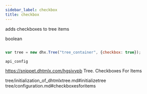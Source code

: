 ```yaml
---
sidebar_label: checkbox
title: checkbox
---
```



          


<Short>
 
adds checkboxes to tree items





</Short>



<Type>
 boolean


</Type>


~~~js
 
var tree = new dhx.Tree("tree_container", {checkbox: true});


~~~
	api_config

<Descr>
 


</Descr>


 https://snippet.dhtmlx.com/hgsivvpb	Tree. Checkboxes For Items

 tree/initialization_of_dhtmlxtree.md#initializetree
tree/configuration.md#checkboxesforitems